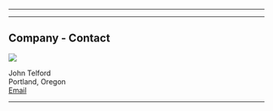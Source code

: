 
---

<CompanyHead />

---

## Company - Contact


<Image 
    src="/mugShot.png"
    height={100}
    width={125}
/>

John Telford  
Portland, Oregon  
<a href="mailto:john@johntelford.com">Email</a>

---